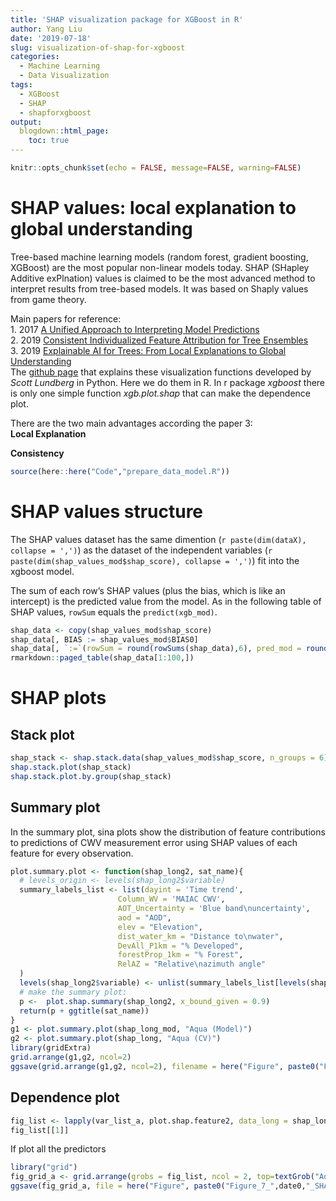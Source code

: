 ```yaml
---
title: 'SHAP visualization package for XGBoost in R'
author: Yang Liu
date: '2019-07-18'
slug: visualization-of-shap-for-xgboost
categories:
  - Machine Learning
  - Data Visualization
tags:
  - XGBoost
  - SHAP
  - shapforxgboost
output:
  blogdown::html_page:
    toc: true
---
```



```r
knitr::opts_chunk$set(echo = FALSE, message=FALSE, warning=FALSE)
```

# SHAP values: local explanation to global understanding

Tree-based machine learning models (random forest, gradient boosting, XGBoost) are the most popular non-linear models today. SHAP (SHapley Additive exPlnation) values is claimed to be the most advanced method to interpret results from tree-based models. It was based on Shaply values from game theory. 

Main papers for reference:  
1. 2017 [A Unified Approach to Interpreting Model Predictions](https://arxiv.org/abs/1705.07874)  
2. 2019 [Consistent Individualized Feature Attribution for Tree
Ensembles](https://arxiv.org/abs/1802.03888)  
3. 2019 [Explainable AI for Trees: From Local Explanations to Global Understanding](https://arxiv.org/abs/1905.04610)  
The [github page](https://github.com/slundberg/shap) that explains these visualization functions developed by _Scott Lundberg_ in Python. Here we do them in R. In r package _xgboost_ there is only one simple function _xgb.plot.shap_ that can make the dependence plot.

There are the two main advantages according the paper 3:  
**Local Explanation**


**Consistency**


```r
source(here::here("Code","prepare_data_model.R"))
```

# SHAP values structure

The SHAP values dataset has the same dimention (`r paste(dim(dataX), collapse = ',')`) as the dataset of the independent variables (`r paste(dim(shap_values_mod$shap_score), collapse = ',')`) fit into the xgboost model.  

The sum of each row's SHAP values (plus the bias, which is like an intercept) is the predicted value from the model. As in the following table of SHAP values, `rowSum` equals the `predict(xgb_mod)`.  

```r
shap_data <- copy(shap_values_mod$shap_score)
shap_data[, BIAS := shap_values_mod$BIAS0]
shap_data[, `:=`(rowSum = round(rowSums(shap_data),6), pred_mod = round(pred_mod,6))]
rmarkdown::paged_table(shap_data[1:100,])
```



# SHAP plots

## Stack plot

```r
shap_stack <- shap.stack.data(shap_values_mod$shap_score, n_groups = 6)
shap.stack.plot(shap_stack)
shap.stack.plot.by.group(shap_stack)
```


## Summary plot

In the summary plot, sina plots show the distribution of feature contributions to predictions of CWV measurement error using SHAP values of each feature for every observation. 

```r
plot.summary.plot <- function(shap_long2, sat_name){
  # levels_origin <- levels(shap_long2$variable) 
  summary_labels_list <- list(dayint = 'Time trend',
                        Column_WV = 'MAIAC CWV',
                        AOT_Uncertainty = 'Blue band\nuncertainty',
                        aod = "AOD",
                        elev = "Elevation",
                        dist_water_km = "Distance to\nwater",
                        DevAll_P1km = "% Developed",
                        forestProp_1km = "% Forest",
                        RelAZ = "Relative\nazimuth angle"
  )
  levels(shap_long2$variable) <- unlist(summary_labels_list[levels(shap_long2$variable)])
  # make the summary plot: 
  p <-  plot.shap.summary(shap_long2, x_bound_given = 0.9)
  return(p + ggtitle(sat_name))
}
g1 <- plot.summary.plot(shap_long_mod, "Aqua (Model)")
g2 <- plot.summary.plot(shap_long, "Aqua (CV)")
library(gridExtra)
grid.arrange(g1,g2, ncol=2)
ggsave(grid.arrange(g1,g2, ncol=2), filename = here("Figure", paste0("Figure_5_",date0,"_SHAP_Summary_Plot.png")), width = 10, height = 5)
```


## Dependence plot

```r
fig_list <- lapply(var_list_a, plot.shap.feature2, data_long = shap_long_mod)
fig_list[[1]]
```

If plot all the predictors  

```r
library("grid")
fig_grid_a <- grid.arrange(grobs = fig_list, ncol = 2, top=textGrob("Aqua", gp=gpar(fontsize=14)))
ggsave(fig_grid_a, file = here("Figure", paste0("Figure_7_",date0,"_SHAP_byFeature_Aqua.png")), width = 6, height = 10)

```


